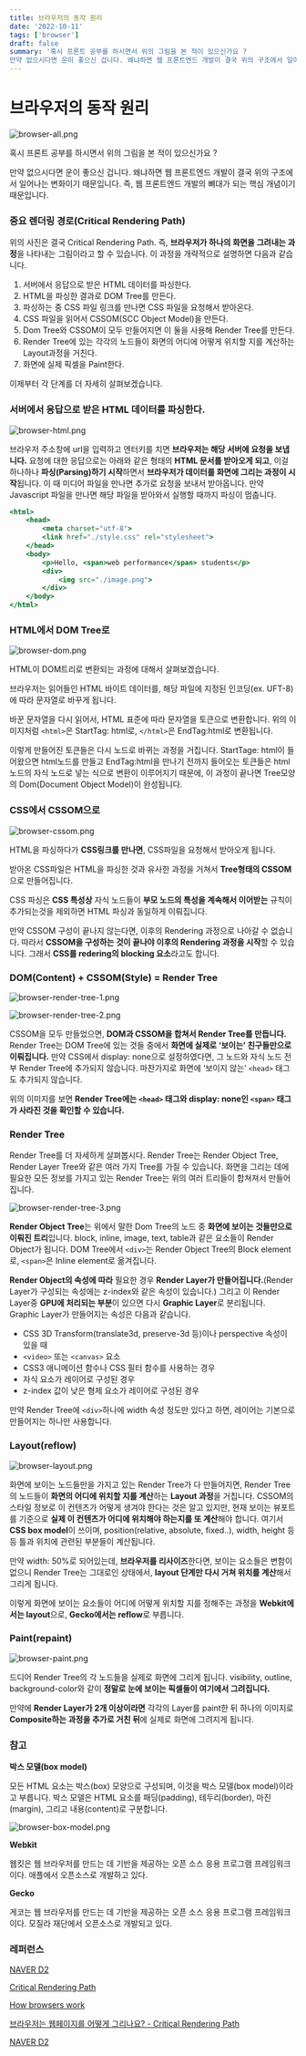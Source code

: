 ```yaml
---
title: 브라우저의 동작 원리
date: '2022-10-11'
tags: ['browser']
draft: false
summary: '혹시 프론트 공부를 하시면서 위의 그림을 본 적이 있으신가요 ? 
만약 없으시다면 운이 좋으신 겁니다. 왜냐하면 웹 프론트엔드 개발이 결국 위의 구조에서 일어나는 변화이기 때문입니다. 즉, 웹 프론트엔드 개발의 뼈대가 되는 핵심 개념이기 때문입니다.'
---
```


# 브라우저의 동작 원리

![browser-all.png](/static/images/browser-all.png)

혹시 프론트 공부를 하시면서 위의 그림을 본 적이 있으신가요 ?

만약 없으시다면 운이 좋으신 겁니다. 왜냐하면 웹 프론트엔드 개발이 결국 위의 구조에서 일어나는 변화이기 때문입니다. 즉, 웹 프론트엔드 개발의 뼈대가 되는 핵심 개념이기 때문입니다.

### 중요 렌더링 경로(Critical Rendering Path)

위의 사진은 결국 Critical Rendering Path. 즉, **브라우저가 하나의 화면을 그려내는 과정**을 나타내는 그림이라고 할 수 있습니다. 이 과정을 개략적으로 설명하면 다음과 같습니다.

1. 서버에서 응답으로 받은 HTML 데이터를 파싱한다.
2. HTML을 파싱한 결과로 DOM Tree를 만든다.
3. 파싱하는 중 CSS 파일 링크를 만나면 CSS 파일을 요청해서 받아온다.
4. CSS 파일을 읽어서 CSSOM(SCC Object Model)을 만든다.
5. Dom Tree와 CSSOM이 모두 만들어지면 이 둘을 사용해 Render Tree를 만든다.
6. Render Tree에 있는 각각의 노드들이 화면의 어디에 어떻게 위치할 지를 계산하는 Layout과정을 거친다.
7. 화면에 실제 픽셀을 Paint한다.

이제부터 각 단계를 더 자세히 살펴보겠습니다.

### 서버에서 응답으로 받은 HTML 데이터를 파싱한다.

![browser-html.png](/static/images/browser-html.png)

브라우저 주소창에 url을 입력하고 엔터키를 치면 **브라우저는 해당 서버에 요청을 보냅니다.** 요청에 대한 응답으로는 아래와 같은 형태의 **HTML 문서를 받아오게 되고**, 이걸 하나하나 **파싱(Parsing)하기 시작**하면서 **브라우저가 데이터를 화면에 그리는 과정이 시작**됩니다. 이 때 미디어 파일을 만나면 추가로 요청을 보내서 받아옵니다. 만약 Javascript 파일을 만나면 해당 파일을 받아와서 실행할 때까지 파싱이 멈춥니다.

```jsx
<html>
	<head>
		<meta charset="utf-8">
		<link href="./style.css" rel="stylesheet">
	</head>
	<body>
	    <p>Hello, <span>web performance</span> students</p>
	    <div>
	        <img src="./image.png">
	    </div>
	</body>
</html>
```

### HTML에서 DOM Tree로

![browser-dom.png](/static/images/browser-dom.png)

HTML이 DOM트리로 변환되는 과정에 대해서 살펴보겠습니다.

브라우저는 읽어들인 HTML 바이트 데이터를, 해당 파일에 지정된 인코딩(ex. UFT-8)에 따라 문자열로 바꾸게 됩니다.

바꾼 문자열을 다시 읽어서, HTML 표준에 따라 문자열을 토큰으로 변환합니다. 위의 이미지처럼 `<html>`은 StartTag: html로, `</html>`은 EndTag:html로 변환됩니다.

이렇게 만들어진 토큰들은 다시 노드로 바뀌는 과정을 거칩니다. StartTage: html이 들어왔으면 html노드를 만들고 EndTag:html을 만나기 전까지 들어오는 토큰들은 html노드의 자식 노드로 넣는 식으로 변환이 이루어지기 때문에, 이 과정이 끝나면 Tree모양의 Dom(Document Object Model)이 완성됩니다.

### CSS에서 CSSOM으로

![browser-cssom.png](/static/images/browser-cssom.png)

HTML을 파싱하다가 **CSS링크를 만나면**, CSS파일을 요청해서 받아오게 됩니다.

받아온 CSS파일은 HTML을 파싱한 것과 유사한 과정을 거쳐서 **Tree형태의 CSSOM**으로 만들어집니다.

CSS 파싱은 **CSS 특성상** 자식 노드들이 **부모 노드의 특성을 계속해서 이어받는** 규칙이 추가되는것을 제외하면 HTML 파싱과 동일하게 이뤄집니다.

만약 CSSOM 구성이 끝나지 않는다면, 이후의 Rendering 과정으로 나아갈 수 없습니다. 따라서 **CSSOM을 구성하는 것이 끝나야 이후의 Rendering 과정을 시작**할 수 있습니다. 그래서 **CSS를 redering의 blocking 요소**라고도 합니다.

### DOM(Content) + CSSOM(Style) = Render Tree

![browser-render-tree-1.png](/static/images/browser-render-tree-1.png)

![browser-render-tree-2.png](/static/images/browser-render-tree-2.png)

CSSOM을 모두 만들었으면, **DOM과 CSSOM을 합쳐서 Render Tree를 만듭니다.** Render Tree는 DOM Tree에 있는 것들 중에서 **화면에 실제로 ‘보이는’ 친구들만으로 이뤄집니다.** 만약 CSS에서 display: none으로 설정하였다면, 그 노드와 자식 노드 전부 Render Tree에 추가되지 않습니다. 마찬가지로 화면에 ‘보이지 않는’ `<head>` 태그도 추가되지 않습니다.

위의 이미지를 보면 **Render Tree에는 `<head>` 태그와 display: none인 `<span>` 태그가 사라진 것을 확인할 수 있습니다.**

### Render Tree

Render Tree를 더 자세하게 살펴봅시다. Render Tree는 Render Object Tree, Render Layer Tree와 같은 여러 가지 Tree를 가질 수 있습니다. 화면을 그리는 데에 필요한 모든 정보를 가지고 있는 Render Tree는 위의 여러 트리들이 합쳐져서 만들어집니다.

![browser-render-tree-3.png](/static/images/browser-render-tree-3.png)

**Render Object Tree**는 위에서 말한 Dom Tree의 노드 중 **화면에 보이는 것들만으로 이뤄진 트리**입니다. block, inline, image, text, table과 같은 요소들이 Render Object가 됩니다. DOM Tree에서 `<div>`는 Render Object Tree의 Block element로, `<span>`은 Inline element로 옮겨집니다.

**Render Object의 속성에 따라** 필요한 경우 **Render Layer가 만들어집니다.**(Render Layer가 구성되는 속성에는 z-index와 같은 속성이 있습니다.) 그리고 이 Render Layer중 **GPU에 처리되는 부분**이 있으면 다시 **Graphic Layer**로 분리됩니다. Graphic Layer가 만들어지는 속성은 다음과 같습니다.

- CSS 3D Transform(translate3d, preserve-3d 등)이나 perspective 속성이 있을 때
- `<video>` 또는 `<canvas>` 요소
- CSS3 애니메이션 함수나 CSS 필터 함수를 사용하는 경우
- 자식 요소가 레이어로 구성된 경우
- z-index 값이 낮은 형제 요소가 레이어로 구성된 경우

만약 Render Tree에 `<div>`하나에 width 속성 정도만 있다고 하면, 레이어는 기본으로 만들어지는 하나만 사용합니다.

### Layout(reflow)

![browser-layout.png](/static/images/browser-layout.png)

화면에 보이는 노드들만을 가지고 있는 Render Tree가 다 만들어지면, Render Tree의 노드들이 **화면의 어디에 위치할 지를 계산**하는 **Layout 과정**을 거칩니다. CSSOM의 스타일 정보로 이 컨텐츠가 어떻게 생겨야 한다는 것은 알고 있지만, 현재 보이는 뷰포트를 기준으로 **실제 이 컨텐츠가 어디에 위치해야 하는지를 또 계산**해야 합니다. 여기서 **CSS box model**이 쓰이며, position(relative, absolute, fixed..), width, height 등등 틀과 위치에 관련된 부분들이 계산됩니다.

만약 width: 50%로 되어있는데, **브라우저를 리사이즈**한다면, 보이는 요소들은 변함이 없으니 Render Tree는 그대로인 상태에서, **layout 단계만 다시 거쳐 위치를 계산**해서 그리게 됩니다.

이렇게 화면에 보이는 요소들이 어디에 어떻게 위치할 지를 정해주는 과정을 **Webkit에서는 layout**으로, **Gecko에서는 reflow**로 부릅니다.

### Paint(repaint)

![browser-paint.png](/static/images/browser-paint.png)

드디어 Render Tree의 각 노드들을 실제로 화면에 그리게 됩니다. visibility, outline, background-color와 같이 **정말로 눈에 보이는 픽셀들이 여기에서 그려집니다.**

만약에 **Render Layer가 2개 이상이라면** 각각의 Layer를 paint한 뒤 하나의 이미지로 **Composite하는 과정을 추가로 거친 뒤**에 실제로 화면에 그려지게 됩니다.

### 참고

**박스 모델(box model)**

모든 HTML 요소는 박스(box) 모양으로 구성되며, 이것을 박스 모델(box model)이라고 부릅니다. 박스 모델은 HTML 요소를 패딩(padding), 테두리(border), 마진(margin), 그리고 내용(content)로 구분합니다.

![browser-box-model.png](/static/images/browser-box-model.png)

**Webkit**

웹킷은 웹 브라우저를 만드는 데 기반을 제공하는 오픈 소스 응용 프로그램 프레임워크이다. 애플에서 오픈소스로 개발하고 있다.

**Gecko**

게코는 웹 브라우저를 만드는 데 기반을 제공하는 오픈 소스 응용 프로그램 프레임워크이다. 모질라 재단에서 오픈소스로 개발되고 있다.

### 레퍼런스

[NAVER D2](https://d2.naver.com/helloworld/59361)

[Critical Rendering Path](https://web.dev/critical-rendering-path/)

[How browsers work](https://web.dev/howbrowserswork/)

[브라우저는 웹페이지를 어떻게 그리나요? - Critical Rendering Path](https://m.post.naver.com/viewer/postView.nhn?volumeNo=8431285&memberNo=34176766)

[NAVER D2](https://d2.naver.com/helloworld/2061385)
